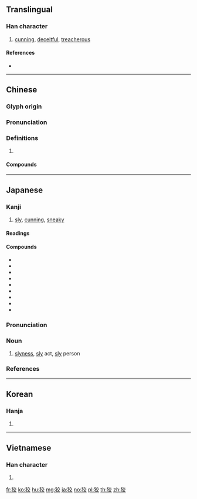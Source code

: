 {{character info/new}}
==Translingual==

===Han character===
{{Han char|rn=94|rad=犬|as=06|sn=9|four=40248|canj=KHYCK|ids=⿰犭交}}

# [[cunning]], [[deceitful]], [[treacherous]]

====References====
* {{Han ref|kx=0710.050|dkj=20365|dj=1122.110|hdz=21345.090|uh=72E1|ud=29409|bh=ACBE|bd=44222}}

----

==Chinese==
{{zh-forms}}

===Glyph origin===
{{Han etym}}

===Pronunciation===
{{zh-pron
|m=jiǎo
|c=gaau2
|mn=káu
|mc=y
|oc=y
|cat=
}}

===Definitions===
{{zh-hanzi}}

# {{rfdef|zh}}

====Compounds====
{{zh-der|刁狡|三窟狡兔|奸狡|狡飾|狡辯|狡獪|狡猾多詐|狡詐|狡計|狡蠹|狡童|狡猾|狡憤|狡兔三窟|狡黠|朦狡|狡賴}}

----

==Japanese==

===Kanji===
{{ja-kanji|grade=|rs=犬06}}

# [[sly]], [[cunning]], [[sneaky]]

====Readings====
{{ja-readings|goon=[[きょう]] (kyō)|kanon=[[こう]] (kō)|kun=[[ずるい]] (zurui), [[こすい]] (kosui), [[わるがしこ]] (warugashiko)}}

====Compounds====
* {{ja-r|狡佞|こうねい}}
* {{ja-r|狡兎|こうと}}
* {{ja-r|狡知|こうち}}
* {{ja-r|狡猾|こうかつ}}
* {{ja-r|狡獪|こうかい}}
* {{ja-r|狡童|こうどう}}
* {{ja-r|狡計|こうけい}}
* {{ja-r|狡賢い|ずるがしこい}}
* {{ja-r|狡辛い|こすからい}}

{{ja-kanjitab|ずる|yomi=k}}

===Pronunciation===
{{ja-pron|yomi=k|ずる|acc=1|acc_ref=DJR}}

===Noun===
{{ja-noun|ずる}}

# [[slyness]], [[sly]] act, [[sly]] person

===References===
<references/>

----

==Korean==

===Hanja===
{{ko-hanja|hangeul=교|eumhun=|rv=gyo|mr=kyo|y=kyo}}

# {{defn|lang=ko|sort=犬06}}

----

==Vietnamese==

===Han character===
{{vi-hantu|[[giảo]], [[sinh]], [[xảo]]|rs=犬06}}

# {{defn|lang=vi|sort=犬06}}

[[fr:狡]]
[[ko:狡]]
[[hu:狡]]
[[mg:狡]]
[[ja:狡]]
[[no:狡]]
[[pl:狡]]
[[th:狡]]
[[zh:狡]]